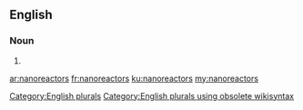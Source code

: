 ==English==

===Noun===
{{head|en}}

# {{plural of|nanoreactor}}

[[Category:English plurals]][[Category:English plurals using obsolete wikisyntax]]

[[ar:nanoreactors]]
[[fr:nanoreactors]]
[[ku:nanoreactors]]
[[my:nanoreactors]]